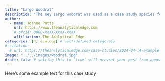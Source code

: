 ```yaml
---
title: "Largo Woodrat"
description: "The Key Largo woodrat was used as a case study species for the development of trapping point transects"
author:
  - name: Joanne Potts
    url: https://www.theanalyticaledge.com
    # orcid: 0000-XXXX-XXXX-XXXX
    affiliation: The Analytical Edge
categories: [R, ecology] # self-defined categories
# citation: 
  # url: https://theanalyticaledge.com/case-studies/2024-04-14-example-case-study/ 
image: "../../images/woodrat.jpg"
draft: false # setting this to `true` will prevent your post from appearing on your listing page until you're ready!
---
```


Here's some example text for this case study
